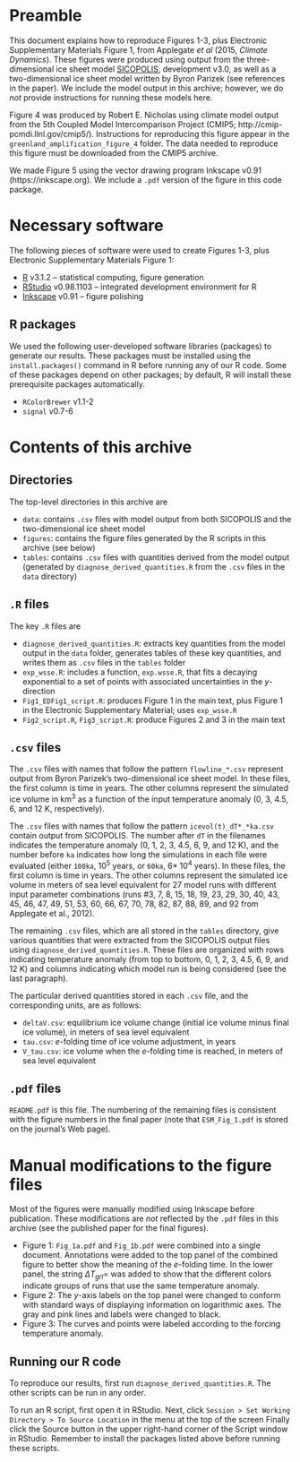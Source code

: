 # Preamble

This document explains how to reproduce Figures 1-3, plus Electronic Supplementary Materials Figure 1, from Applegate _et al_ (2015, _Climate Dynamics_).  These figures were produced using output from the three-dimensional ice sheet model [SICOPOLIS](http://www.sicopolis.net), development v3.0, as well as a two-dimensional ice sheet model written by Byron Parizek (see references in the paper).  We include the model output in this archive; however, we do *not* provide instructions for running these models here.  

Figure 4 was produced by Robert E. Nicholas using climate model output from the 5th Coupled Model Intercomparison Project (CMIP5; http://cmip-pcmdi.llnl.gov/cmip5/).  Instructions for reproducing this figure appear in the `greenland_amplification_figure_4` folder.  The data needed to reproduce this figure must be downloaded from the CMIP5 archive.  

We made Figure 5 using the vector drawing program Inkscape v0.91 (https://inkscape.org).  We include a `.pdf` version of the figure in this code package.  

# Necessary software

The following pieces of software were used to create Figures 1-3, plus Electronic Supplementary Materials Figure 1: 

* [R](http://www.r-project.org) v3.1.2 -- statistical computing, figure generation
* [RStudio](https://www.rstudio.com) v0.98.1103 -- integrated development environment for R
* [Inkscape](https://inkscape.org) v0.91 -- figure polishing

## R packages

We used the following user-developed software libraries (packages) to generate our results.  These packages must be installed using the `install.packages()` command in R before running any of our R code.  Some of these packages depend on other packages; by default, R will install these prerequisite packages automatically.  

* `RColorBrewer` v1.1-2
* `signal` v0.7-6

# Contents of this archive

## Directories

The top-level directories in this archive are

* `data`: contains `.csv` files with model output from both SICOPOLIS and the two-dimensional ice sheet model
* `figures`: contains the figure files generated by the R scripts in this archive (see below)
* `tables`: contains `.csv` files with quantities derived from the model output (generated by `diagnose_derived_quantities.R` from the `.csv` files in the `data` directory)

## `.R` files

The key `.R` files are

* `diagnose_derived_quantities.R`: extracts key quantities from the model output in the `data` folder, generates tables of these key quantities, and writes them as `.csv` files in the `tables` folder
* `exp_wsse.R`: includes a function, `exp.wsse.R`, that fits a decaying exponential to a set of points with associated uncertainties in the $y$-direction
* `Fig1_EDFig1_script.R`: produces Figure 1 in the main text, plus Figure 1 in the Electronic Supplementary Material; uses `exp_wsse.R`
* `Fig2_script.R`, `Fig3_script.R`: produce Figures 2 and 3 in the main text

## `.csv` files

The `.csv` files with names that follow the pattern `flowline_*.csv` represent output from Byron Parizek's two-dimensional ice sheet model.  In these files, the first column is time in years.  The other columns represent the simulated ice volume in km$^3$ as a function of the input temperature anomaly (0, 3, 4.5, 6, and 12 K, respectively).  

The `.csv` files with names that follow the pattern `icevol(t)_dT*_*ka.csv` contain output from SICOPOLIS.  The number after `dT` in the filenames indicates the temperature anomaly (0, 1, 2, 3, 4.5, 6, 9, and 12 K), and the number before `ka` indicates how long the simulations in each file were evaluated (either `100ka`, 10$^5$ years, or `60ka`, 6* 10$^4$ years).  In these files, the first column is time in years.  The other columns represent the simulated ice volume in meters of sea level equivalent for 27 model runs with different input parameter combinations (runs #3, 7, 8, 15, 18, 19, 23, 29, 30, 40, 43, 45, 46, 47, 49, 51, 53, 60, 66, 67, 70, 78, 82, 87, 88, 89, and 92 from Applegate et al., 2012).  

The remaining `.csv` files, which are all stored in the `tables` directory, give various quantities that were extracted from the SICOPOLIS output files using `diagnose_derived_quantities.R`.  These files are organized with rows indicating temperature anomaly (from top to bottom, 0, 1, 2, 3, 4.5, 6, 9, and 12 K) and columns indicating which model run is being considered (see the last paragraph).  

The particular derived quantities stored in each `.csv` file, and the corresponding units, are as follows: 

* `deltaV.csv`: equilibrium ice volume change (initial ice volume minus final ice volume), in meters of sea level equivalent
* `tau.csv`: $e$-folding time of ice volume adjustment, in years
* `V_tau.csv`: ice volume when the $e$-folding time is reached, in meters of sea level equivalent

## `.pdf` files

`README.pdf` is this file.  The numbering of the remaining files is consistent with the figure numbers in the final paper (note that `ESM_Fig_1.pdf` is stored on the journal's Web page).  

# Manual modifications to the figure files

Most of the figures were manually modified using Inkscape before publication.  These modifications are *not* reflected by the `.pdf` files in this archive (see the published paper for the final figures).  

* Figure 1: `Fig_1a.pdf` and `Fig_1b.pdf` were combined into a single document.  Annotations were added to the top panel of the combined figure to better show the meaning of the $e$-folding time.  In the lower panel, the string $\Delta T_{grl} =$ was added to show that the different colors indicate groups of runs that use the same temperature anomaly.
* Figure 2: The $y$-axis labels on the top panel were changed to conform with standard ways of displaying information on logarithmic axes.  The gray and pink lines and labels were changed to black.
* Figure 3: The curves and points were labeled according to the forcing temperature anomaly.

## Running our R code

To reproduce our results, first run `diagnose_derived_quantities.R`.  The other scripts can be run in any order.  

To run an R script, first open it in RStudio.  Next, click `Session > Set Working Directory > To Source Location` in the menu at the top of the screen  Finally click the Source button in the upper right-hand corner of the Script window in RStudio.  Remember to install the packages listed above before running these scripts.  
